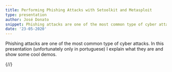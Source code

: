 ```yaml
---
title: Performing Phishing Attacks with Setoolkit and Metasploit
type: presentation
author: José Donato
snippet: Phishing attacks are one of the most common type of cyber attacks. In this presentation I explain what they are and show some cool demos.
date: '23-05-2020'
---
```


Phishing attacks are one of the most common type of cyber attacks. In this presentation (unfortunately only in portuguese) I explain what they are and show some cool demos.

{/*<VideoPlayer url="https://f003.backblazeb2.com/file/misc-01231/presentation_phishing_STI.mp4" />*/}